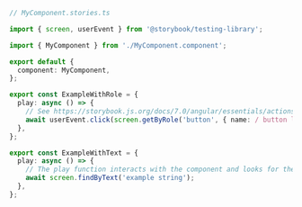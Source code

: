 ```ts
// MyComponent.stories.ts

import { screen, userEvent } from '@storybook/testing-library';

import { MyComponent } from './MyComponent.component';

export default {
  component: MyComponent,
};

export const ExampleWithRole = {
  play: async () => {
    // See https://storybook.js.org/docs/7.0/angular/essentials/actions#automatically-matching-args to learn how to setup logging in the Actions panel
    await userEvent.click(screen.getByRole('button', { name: / button label/i }));
  },
};

export const ExampleWithText = {
  play: async () => {
    // The play function interacts with the component and looks for the text
    await screen.findByText('example string');
  },
};
```